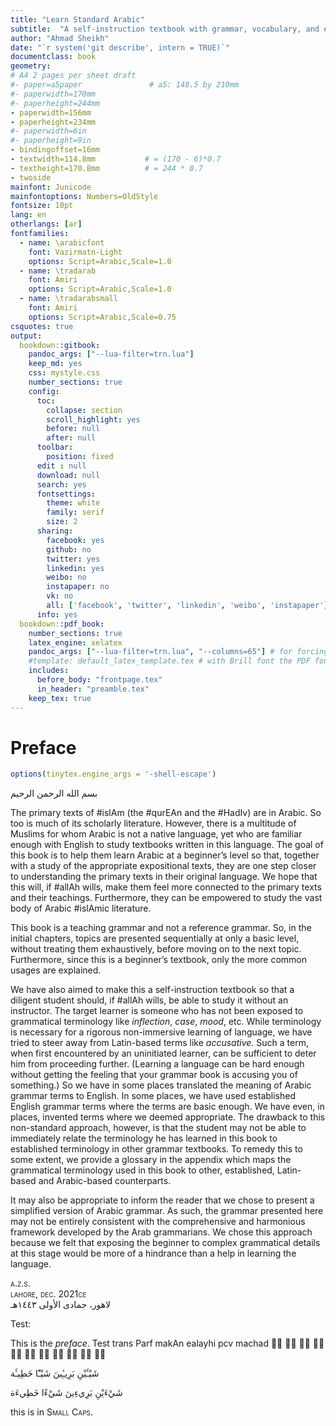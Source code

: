 ```yaml
---
title: "Learn Standard Arabic"
subtitle:  "A self-instruction textbook with grammar, vocabulary, and exercises"
author: "Ahmad Sheikh"
date: "`r system('git describe', intern = TRUE)`"
documentclass: book
geometry:
# A4 2 pages per sheet draft
#- paper=a5paper               # a5: 148.5 by 210mm
#- paperwidth=170mm
#- paperheight=244mm
- paperwidth=156mm
- paperheight=234mm
#- paperwidth=6in
#- paperheight=9in
- bindingoffset=16mm
- textwidth=114.8mm           # = (170 - 6)*0.7
- textheight=170.8mm          # = 244 * 0.7
- twoside
mainfont: Junicode
mainfontoptions: Numbers=OldStyle
fontsize: 10pt
lang: en
otherlangs: [ar]
fontfamilies:
  - name: \arabicfont
    font: Vazirmatn-Light
    options: Script=Arabic,Scale=1.0
  - name: \tradarab
    font: Amiri
    options: Script=Arabic,Scale=1.0
  - name: \tradarabsmall
    font: Amiri
    options: Script=Arabic,Scale=0.75
csquotes: true
output:
  bookdown::gitbook:
    pandoc_args: ["--lua-filter=trn.lua"]
    keep_md: yes
    css: mystyle.css
    number_sections: true
    config:
      toc:
        collapse: section
        scroll_highlight: yes
        before: null
        after: null
      toolbar:
        position: fixed
      edit : null
      download: null
      search: yes
      fontsettings:
        theme: white
        family: serif
        size: 2
      sharing:
        facebook: yes
        github: no
        twitter: yes
        linkedin: yes
        weibo: no
        instapaper: no
        vk: no
        all: ['facebook', 'twitter', 'linkedin', 'weibo', 'instapaper']
      info: yes
  bookdown::pdf_book:
    number_sections: true
    latex_engine: xelatex
    pandoc_args: ["--lua-filter=trn.lua", "--columns=65"] # for forcing word wrap in pipe tables
    #template: default_latex_template.tex # with Brill font the PDF font is too large and this needs to be uncommented. includes and in_header should then be commented
    includes:
      before_body: "frontpage.tex"
      in_header: "preamble.tex"
    keep_tex: true
---
```


# Preface {-}
<!--The following line is needed because Preface is an unnumbered chapter and otherwise fancy header will print the header text for the previous chapter "Contents"-->
\markboth{Preface}{Preface}

<!--to allow git describe to run-->
```r
options(tinytex.engine_args = '-shell-escape')
```

[بسم الله الرحمن الرحيم]{.ar}

<!--Sunnah are the sayings and actions of the Prophet صلى الله عليه وسلم. Hadith is the text by which we know the sunnah.-->

The primary texts of [#islAm]{.trn2} (the [#qurEAn]{.trn2} and the [#HadIv]{.trn2}) are in Arabic. So too is much of its scholarly literature. However, there is a multitude of Muslims for whom Arabic is not a native language, yet who are familiar enough with English to study textbooks written in this language. The goal of this book is to help them learn Arabic at a beginner's level so that, together with a study of the appropriate expositional texts, they are one step closer to understanding the primary texts in their original language. We hope that this will, if [#allAh]{.trn2} wills, make them feel more connected to the primary texts and their teachings. Furthermore, they can be empowered to study the vast body of Arabic [#islAm]{.trn2}ic literature.

This book is a teaching grammar and not a reference grammar. So, in the initial chapters, topics are presented sequentially at only a basic level, without treating them exhaustively, before moving on to the next topic. Furthermore, since this is a beginner's textbook, only the more common usages are explained.

We have also aimed to make this a self-instruction textbook so that a diligent student should, if [#allAh]{.trn2} wills, be able to study it without an instructor. The target learner is someone who has not been exposed to grammatical terminology like _inflection_, _case_, _mood_, etc. While terminology is necessary for a rigorous non-immersive learning of language, we have tried to steer away from Latin-based terms like _accusative_. Such a term, when first encountered by an uninitiated learner, can be sufficient to deter him from proceeding further. (Learning a language can be hard enough without getting the feeling that your grammar book is accusing you of something.) So we have in some places translated the meaning of Arabic grammar terms to English. In some places, we have used established English grammar terms where the terms are basic enough. We have even, in places, invented terms where we deemed appropriate. The drawback to this non-standard approach, however, is that the student may not be able to immediately relate the terminology he has learned in this book to established terminology in other grammar textbooks. To remedy this to some extent, we provide a glossary in the appendix which maps the grammatical terminology used in this book to other, established, Latin-based and Arabic-based counterparts.

It may also be appropriate to inform the reader that we chose to present a simplified version of Arabic grammar. As such, the grammar presented here may not be entirely consistent with the comprehensive and harmonious framework developed by the Arab grammarians. We chose this approach because we felt that exposing the beginner to complex grammatical details at this stage would be more of a hindrance than a help in learning the language.

[a.z.s.]{.smallcaps}  
[lahore, dec.]{.smallcaps} 2021[ce]{.smallcaps}  
[لاهور، جمادى الأولى ١٤٤٣هـ‍]{.ar}

Test:

This is the _preface_. Test trans [Parf makAn ealayhi pcv machad]{.trn} [◌َ  ◌ً  ◌ِ  ◌ٍ  ◌ُ  ◌ٌ  ◌ْ  ◌ّ  ◌ٰ  ◌ٔ  ◌ٕ  ]{.ar}

[شَيْـَٔيْنِ بَرِيـِٔينَ شَيْـًٔا خَطِيـَٔة]{.ar}

[شَيْءَيْنِ بَرِيءِينَ شَيْءًا خَطِيءَة]{.ar}


this is in [Small Caps]{.smallcaps}.

<!--```{=latex}
\lipsum[1-149]
```-->
<!--```{=latex}
\mainmatter
```-->

